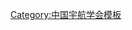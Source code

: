 {{Navbox
| name   = 中国宇航学会第四届理事会
| title  = [[中国宇航学会]]第四届理事会
| above  = 1999年11月－2004年3月
| bodyclass = hlist
| group1 = 名誉理事长
| list1  = 
* [[任新民]]
* [[宋健|宋　健]]
* [[丁衡高]]
* [[屠守锷]]
* [[黄纬禄]]
* [[梁守槃]]
* [[孙家栋]]
| group2 = 理事长
| list2  = [[刘纪原]]
| group3 = 副理事长
| list3  = 
* [[王礼恒]]
* [[严义埙]]
* [[李纪南]]
* [[花禄森]]
* [[张保乾]]
* [[胡鸿福]]
* [[郭宝柱]]
* [[娄勤俭]]
* [[夏国洪]]
* [[崔国良]]
| group4 = 常务理事
| list4  = 
* [[尹改|尹　改]]
* [[王从武]]
* [[王兆耀]]
* [[王国祥]]
* [[王建民]]
* [[厉建中]]
* [[叶定友]]
* [[刘祥林]]
* [[李京文]]
* [[伍贻兆]]
* [[林涛|林　涛]]
* [[沈士团]]
* [[杨士勤]]
* [[陈智教]]
* [[张尧学]]
* [[张贵田]]
* [[张新侠]]
* [[郑立中]]
* [[金壮龙]]
* [[罗宇栋]]
* [[屈见忠]]
* [[陶家渠]]
* [[徐福祥]]
* [[董超华]]
* [[温熙森]]
* [[霍玲|霍　玲]]
* [[戴冠中]]
| group5 = 秘书长
| list5  = [[张保乾]]（兼）
| group6 = 副秘书长
| list6  =
* [[李芙蓉]]
* [[华崇志]]（兼）
* [[巴蕉|巴　蕉]]（兼）
| group7 = 名誉理事
| list7  = 
* [[马捷 (1923年)|马　捷]]
* [[王永志]]
* [[王金成]]
* [[王统业]]
* [[左铁镛]]
* [[庄逢甘]]
* [[乐嘉陵]]
* [[许健民]]
* [[陈芳允]]
* [[陈启智]]
* [[张彦仲]]
* [[张履谦 (1926年)|张履谦]]
* [[杨南生]]
* [[杨嘉墀]]
* [[闵桂荣]]
* [[易生|易　生]]
* [[林泉|林　泉]]
* [[陆元九]]
* [[郝岩|郝　岩]]
* [[胡海昌]]
* [[姜景山]]
* [[崔尔杰]]
* [[黄文虎]]
* [[梁思礼]]
* [[戚发轫]]
* [[谢光选]]
* [[靖叔平]]
}}<noinclude>
{{collapsible option}}
[[Category:中国宇航学会模板]]
</noinclude>